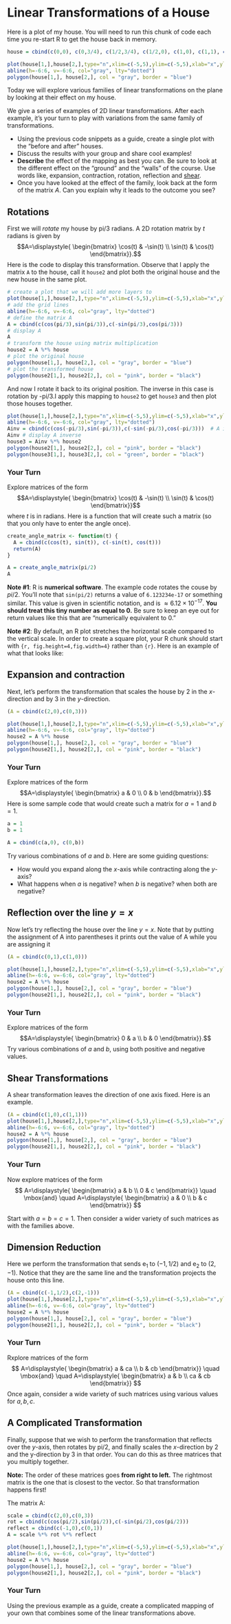 
# Linear Transformations of a House



Here is a plot of my house. You will need to run this chunk of code each time you re-start R to get the house back in memory.

```r
house = cbind(c(0,0), c(0,3/4), c(1/2,3/4), c(1/2,0), c(1,0), c(1,1), c(5/4,1), c(0,2), c(-5/4,1), c(-1,1), c(-1,0), c(0,0));

plot(house[1,],house[2,],type="n",xlim=c(-5,5),ylim=c(-5,5),xlab="x",ylab="y")
abline(h=-6:6, v=-6:6, col="gray", lty="dotted")
polygon(house[1,], house[2,], col = "gray", border = "blue")
```

Today we will explore various families of linear transformations on the plane by looking at their effect on my house.


We give a series of examples of 2D linear transformations. After each example, it's your turn to play with variations from the same family of transformations. 

* Using the previous code snippets as a guide, create a single plot with the "before and after" houses.
* Discuss the results with your group and share cool examples!
* **Describe** the effect of the mapping as best you can. Be sure to look at the different effect on the "ground" and the "walls" of the course. Use words like, expansion, contraction, rotation, reflection and [shear](https://en.wikipedia.org/wiki/Shear_force#/media/File:Simple_shear_in_2D.svg).
* Once you have looked at the effect of the family, look back at the form of the matrix $A$. Can you explain why it leads to the outcome you see?




## Rotations

First we will *rotate* my house by pi/3 radians. A 2D rotation matrix by $t$ radians is given by
$$A=\displaystyle{ \begin{bmatrix} \cos(t) & -\sin(t) \\ \sin(t) & \cos(t) \end{bmatrix}}.$$
Here is the code to display this transformation.
Observe that I apply the matrix `A` to the house, call it `house2` and plot both the original house and the new house in the same plot.

```r
# create a plot that we will add more layers to
plot(house[1,],house[2,],type="n",xlim=c(-5,5),ylim=c(-5,5),xlab="x",ylab="y")
# add the grid lines
abline(h=-6:6, v=-6:6, col="gray", lty="dotted")
# define the matrix A
A = cbind(c(cos(pi/3),sin(pi/3)),c(-sin(pi/3),cos(pi/3)))
# display A
A 
# transform the house using matrix multiplication
house2 = A %*% house
# plot the original house
polygon(house[1,], house[2,], col = "gray", border = "blue")
# plot the transformed house
polygon(house2[1,], house2[2,], col = "pink", border = "black")
```

And now I rotate it back to its original position. The inverse in this case is rotation by -pi/3.I apply this mapping to `house2` to get `house3` and then plot those houses together.

```r
plot(house[1,],house[2,],type="n",xlim=c(-5,5),ylim=c(-5,5),xlab="x",ylab="y")
abline(h=-6:6, v=-6:6, col="gray", lty="dotted")
Ainv = cbind(c(cos(-pi/3),sin(-pi/3)),c(-sin(-pi/3),cos(-pi/3)))  # A inverse 
Ainv # display A inverse
house3 = Ainv %*% house2
polygon(house2[1,], house2[2,], col = "pink", border = "black")
polygon(house3[1,], house3[2,], col = "green", border = "black")
```

### Your Turn

Explore matrices of the form 
$$A=\displaystyle{ \begin{bmatrix} \cos(t) & -\sin(t) \\ \sin(t) & \cos(t) \end{bmatrix}}$$
where $t$ is in radians. Here is a function that will create such a matrix (so that you only have to enter the angle once).

```r
create_angle_matrix <- function(t) {
  A = cbind(c(cos(t), sin(t)), c(-sin(t), cos(t)))
  return(A)
}

A = create_angle_matrix(pi/2)
A
```
**Note #1**: R is **numerical software**. The example code rotates the couse by $pi/2$. You'll note that ``sin(pi/2)`` returns a value of ``6.123234e-17`` or something similar. This value is given in scientific notation, and is $\approx 6.12 \times 10^{-17}$. **You should treat this tiny number as equal to 0.** Be sure to keep an eye out for return values like this that are "numerically equivalent to 0."

**Note #2**: By default, an R plot stretches the horizontal scale compared to the vertical scale. In order to create a square plot, your R chunk should start with ``{r, fig.height=4,fig.width=4}`` rather than ``{r}``. Here is an example of what that looks like:

<!--
````markdown
`r ''````{r,fig.height=4,fig.width=4}

house2 = A %*% house

# initialize the plot
plot(house[1,],house[2,],type="n",xlim=c(-5,5),ylim=c(-5,5),xlab="x",ylab="y")
abline(h=-6:6, v=-6:6, col="gray", lty="dotted")

# plot the original house and the transformed house
polygon(house[1,], house[2,], col = "gray", border = "blue")   
polygon(house2[1,], house2[2,], col = "pink", border = "black")  
```
````
-->

## Expansion and contraction
Next, let's perform the transformation that scales the house by 2 in the $x$-direction and by 3 in the $y$-direction.

```r
(A = cbind(c(2,0),c(0,3)))
```


```r
plot(house[1,],house[2,],type="n",xlim=c(-5,5),ylim=c(-5,5),xlab="x",ylab="y")
abline(h=-6:6, v=-6:6, col="gray", lty="dotted")
house2 = A %*% house
polygon(house[1,], house[2,], col = "gray", border = "blue")
polygon(house2[1,], house2[2,], col = "pink", border = "black")
```


### Your Turn

Explore matrices of the form 
$$A=\displaystyle{ \begin{bmatrix} a & 0 \\ 0 & b \end{bmatrix}}.$$ 
Here is some sample code that would create such a matrix for $a=1$ and $b=1$.

```r
a = 1
b = 1

A = cbind(c(a,0), c(0,b))
```

Try various combinations of $a$ and $b$. Here are some guiding questions:

* How would you expand along the $x$-axis while contracting along the $y$-axis?
* What happens when $a$ is negative? when $b$ is negative? when both are negative?






## Reflection over the line $y=x$

Now let's try reflecting the house over the line $y = x$. Note that by putting the assignment of A into parentheses it prints out the value of A while you are assigning it 

```r
(A = cbind(c(0,1),c(1,0)))
```


```r
plot(house[1,],house[2,],type="n",xlim=c(-5,5),ylim=c(-5,5),xlab="x",ylab="y")
abline(h=-6:6, v=-6:6, col="gray", lty="dotted")
house2 = A %*% house
polygon(house[1,], house[2,], col = "gray", border = "blue")
polygon(house2[1,], house2[2,], col = "pink", border = "black")
```


### Your Turn

Explore matrices of the form 
$$A=\displaystyle{ \begin{bmatrix} 0 & a \\ b & 0 \end{bmatrix}}.$$ 
Try various combinations of $a$ and $b$, using both positive and negative values. 




## Shear Transformations

A shear transformation leaves the direction of one axis fixed. Here is an example.

```r
(A = cbind(c(1,0),c(1,1)))
plot(house[1,],house[2,],type="n",xlim=c(-5,5),ylim=c(-5,5),xlab="x",ylab="y")
abline(h=-6:6, v=-6:6, col="gray", lty="dotted")
house2 = A %*% house
polygon(house[1,], house[2,], col = "gray", border = "blue")
polygon(house2[1,], house2[2,], col = "pink", border = "black")
```


### Your Turn
Now explore matrices of the form 
$$
A=\displaystyle{ \begin{bmatrix} a & b \\ 0 & c \end{bmatrix}}
\quad
\mbox{and}
\quad
A=\displaystyle{ \begin{bmatrix} a & 0 \\ b & c \end{bmatrix}}
$$

 
Start with $a=b=c=1$. Then consider a wider variety of such matrices as with the families above.




## Dimension Reduction


Here we perform the transformation that sends  $\mathsf{e}_1$ to $(-1,1/2)$ and $\mathsf{e}_2$ to $(2,-1)$. Notice that they are the same line and the transformation projects the house onto this line.

```r
(A = cbind(c(-1,1/2),c(2,-1)))
plot(house[1,],house[2,],type="n",xlim=c(-5,5),ylim=c(-5,5),xlab="x",ylab="y")
abline(h=-6:6, v=-6:6, col="gray", lty="dotted")
house2 = A %*% house
polygon(house[1,], house[2,], col = "gray", border = "blue")
polygon(house2[1,], house2[2,], col = "pink", border = "black")
```



### Your Turn

Rxplore matrices of the form 
$$
A=\displaystyle{ \begin{bmatrix} a & ca \\ b & cb \end{bmatrix}}
\quad
\mbox{and}
\quad
A=\displaystyle{ \begin{bmatrix} a & b \\ ca & cb \end{bmatrix}}
$$
Once again, consider a wide variety of such matrices using various values for $a,b,c$.




## A Complicated Transformation

Finally, suppose that we wish to perform the transformation that reflects over the $y$-axis, then rotates by pi/2, and finally scales the $x$-direction by 2 and the y-direction by 3 in that order. You can do this as three matrices that you multiply together.

**Note:** The order of these matrices goes **from right to left.**  The rightmost matrix is the one that is closest to the vector. So that transformation happens first!


The matrix A:
```r
scale = cbind(c(2,0),c(0,3))
rot = cbind(c(cos(pi/2),sin(pi/2)),c(-sin(pi/2),cos(pi/2)))
reflect = cbind(c(-1,0),c(0,1))
A = scale %*% rot %*% reflect

plot(house[1,],house[2,],type="n",xlim=c(-5,5),ylim=c(-5,5),xlab="x",ylab="y")
abline(h=-6:6, v=-6:6, col="gray", lty="dotted")
house2 = A %*% house
polygon(house[1,], house[2,], col = "gray", border = "blue")
polygon(house2[1,], house2[2,], col = "pink", border = "black")
```




### Your Turn

Using the previous example as a guide, create a complicated mapping of your own that combines some of the linear transformations above. 




